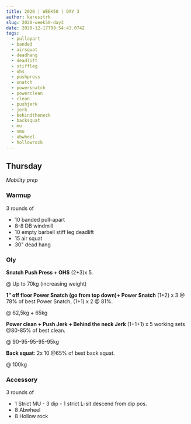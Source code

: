 ```yaml
---
title: 2020 | WEEK50 | DAY 3
author: karesztrk
slug: 2020-week50-day3
date: 2020-12-17T09:54:43.074Z
tags:
  - pullapart
  - banded
  - airsquat
  - deadhang
  - deadlift
  - stiffleg
  - ohs
  - pushpress
  - snatch
  - powersnatch
  - powerclean
  - clean
  - pushjerk
  - jerk
  - behindtheneck
  - backsquat
  - mu
  - smu
  - abwheel
  - hollowrock
---
```


## Thursday

_Mobility prep_

### Warmup

3 rounds of

- 10 banded pull-apart
- 8-8 DB windmill
- 10 empty barbell stiff leg deadlift
- 15 air squat
- 30" dead hang

### Oly

**Snatch Push Press + OHS** (2+3)x 5.

@ Up to 70kg (increasing weight)

**1” off floor Power Snatch (go from top down)+ Power Snatch** (1+2) x 3 @ 78% of best Power Snatch, (1+1) x 2 @ 81%.

@ 62,5kg + 65kg

**Power clean + Push Jerk + Behind the neck Jerk** (1+1+1) x 5 working sets @80-85% of best clean.

@ 90-95-95-95-95kg

**Back squat**: 2x 10 @65% of best back squat.

@ 100kg

### Accessory

3 rounds of

- 1 Strict MU - 3 dip - 1 strict L-sit descend from dip pos.
- 8 Abwheel
- 8 Hollow rock
